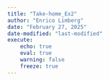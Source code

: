 ```yaml
---
title: "Take-home_Ex2"
author: "Enrico Limberg"
date: "February 27, 2025"
date-modified: "last-modified"
execute:
    echo: true
    eval: true
    warning: false
    freeze: true
---
```

